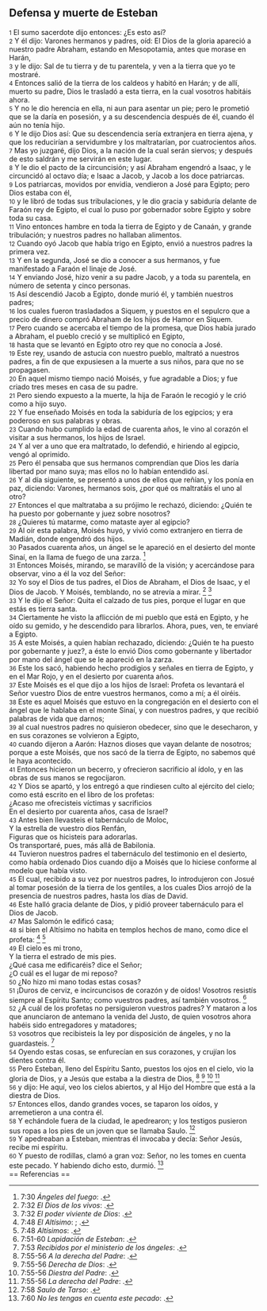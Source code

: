 == Defensa y muerte de Esteban ==

{{anchor|1}} <small>1</small> El sumo sacerdote dijo entonces: ¿Es esto así?<br>
{{anchor|2}} <small>2</small> Y él dijo: Varones hermanos y padres, oíd: El Dios de la gloria apareció a nuestro padre Abraham, estando en Mesopotamia, antes que morase en Harán,<br>
{{anchor|3}} <small>3</small> y le dijo: Sal de tu tierra y de tu parentela, y ven a la tierra que yo te mostraré.<br>
{{anchor|4}} <small>4</small> Entonces salió de la tierra de los caldeos y habitó en Harán; y de allí, muerto su padre, Dios le trasladó a esta tierra, en la cual vosotros habitáis ahora.<br>
{{anchor|5}} <small>5</small> Y no le dio herencia en ella, ni aun para asentar un pie; pero le prometió que se la daría en posesión, y a su descendencia después de él, cuando él aún no tenía hijo.<br>
{{anchor|6}} <small>6</small> Y le dijo Dios así: Que su descendencia sería extranjera en tierra ajena, y que los reducirían a servidumbre y los maltratarían, por cuatrocientos años.<br>
{{anchor|7}} <small>7</small> Mas yo juzgaré, dijo Dios, a la nación de la cual serán siervos; y después de esto saldrán y me servirán en este lugar.<br>
{{anchor|8}} <small>8</small> Y le dio el pacto de la circuncisión; y así Abraham engendró a Isaac, y le circuncidó al octavo día; e Isaac a Jacob, y Jacob a los doce patriarcas.<br>
{{anchor|9}} <small>9</small> Los patriarcas, movidos por envidia, vendieron a José para Egipto; pero Dios estaba con él,<br>
{{anchor|10}} <small>10</small> y le libró de todas sus tribulaciones, y le dio gracia y sabiduría delante de Faraón rey de Egipto, el cual lo puso por gobernador sobre Egipto y sobre toda su casa.<br>
{{anchor|11}} <small>11</small> Vino entonces hambre en toda la tierra de Egipto y de Canaán, y grande tribulación; y nuestros padres no hallaban alimentos.<br>
{{anchor|12}} <small>12</small> Cuando oyó Jacob que había trigo en Egipto, envió a nuestros padres la primera vez.<br>
{{anchor|13}} <small>13</small> Y en la segunda, José se dio a conocer a sus hermanos, y fue manifestado a Faraón el linaje de José.<br>
{{anchor|14}} <small>14</small> Y enviando José, hizo venir a su padre Jacob, y a toda su parentela, en número de setenta y cinco personas.<br>
{{anchor|15}} <small>15</small> Así descendió Jacob a Egipto, donde murió él, y también nuestros padres;<br>
{{anchor|16}} <small>16</small> los cuales fueron trasladados a Siquem, y puestos en el sepulcro que a precio de dinero compró Abraham de los hijos de Hamor en Siquem.<br>
{{anchor|17}} <small>17</small> Pero cuando se acercaba el tiempo de la promesa, que Dios había jurado a Abraham, el pueblo creció y se multiplicó en Egipto,<br>
{{anchor|18}} <small>18</small> hasta que se levantó en Egipto otro rey que no conocía a José.<br>
{{anchor|19}} <small>19</small> Este rey, usando de astucia con nuestro pueblo, maltrató a nuestros padres, a fin de que expusiesen a la muerte a sus niños, para que no se propagasen.<br>
{{anchor|20}} <small>20</small> En aquel mismo tiempo nació Moisés, y fue agradable a Dios; y fue criado tres meses en casa de su padre.<br>
{{anchor|21}} <small>21</small> Pero siendo expuesto a la muerte, la hija de Faraón le recogió y le crió como a hijo suyo.<br>
{{anchor|22}} <small>22</small> Y fue enseñado Moisés en toda la sabiduría de los egipcios; y era poderoso en sus palabras y obras.<br>
{{anchor|23}} <small>23</small> Cuando hubo cumplido la edad de cuarenta años, le vino al corazón el visitar a sus hermanos, los hijos de Israel.<br>
{{anchor|24}} <small>24</small> Y al ver a uno que era maltratado, lo defendió, e hiriendo al egipcio, vengó al oprimido.<br>
{{anchor|25}} <small>25</small> Pero él pensaba que sus hermanos comprendían que Dios les daría libertad por mano suya; mas ellos no lo habían entendido así.<br>
{{anchor|26}} <small>26</small> Y al día siguiente, se presentó a unos de ellos que reñían, y los ponía en paz, diciendo: Varones, hermanos sois, ¿por qué os maltratáis el uno al otro?<br>
{{anchor|27}} <small>27</small> Entonces el que maltrataba a su prójimo le rechazó, diciendo: ¿Quién te ha puesto por gobernante y juez sobre nosotros?<br>
{{anchor|28}} <small>28</small> ¿Quieres tú matarme, como mataste ayer al egipcio?<br>
{{anchor|29}} <small>29</small> Al oír esta palabra, Moisés huyó, y vivió como extranjero en tierra de Madián, donde engendró dos hijos.<br>
{{anchor|30}} <small>30</small> Pasados cuarenta años, un ángel se le apareció en el desierto del monte Sinaí, en la llama de fuego de una zarza. <ref>7:30 ''Ángeles del fuego'': {{lib|LU|85|4|2}}.</ref><br>
{{anchor|31}} <small>31</small> Entonces Moisés, mirando, se maravilló de la visión; y acercándose para observar, vino a él la voz del Señor:<br>
{{anchor|32}} <small>32</small> Yo soy el Dios de tus padres, el Dios de Abraham, el Dios de Isaac, y el Dios de Jacob. Y Moisés, temblando, no se atrevía a mirar. <ref>7:32 ''El Dios de los vivos'': {{lib|LU|174|3|4}}.</ref> <ref>7:32 ''El poder viviente de Dios'': {{lib|LU|174|3|2}}.</ref><br>
{{anchor|33}} <small>33</small> Y le dijo el Señor: Quita el calzado de tus pies, porque el lugar en que estás es tierra santa.<br>
{{anchor|34}} <small>34</small> Ciertamente he visto la aflicción de mi pueblo que está en Egipto, y he oído su gemido, y he descendido para librarlos. Ahora, pues, ven, te enviaré a Egipto.<br>
{{anchor|35}} <small>35</small> A este Moisés, a quien habían rechazado, diciendo: ¿Quién te ha puesto por gobernante y juez?, a éste lo envió Dios como gobernante y libertador por mano del ángel que se le apareció en la zarza.<br>
{{anchor|36}} <small>36</small> Este los sacó, habiendo hecho prodigios y señales en tierra de Egipto, y en el Mar Rojo, y en el desierto por cuarenta años.<br>
{{anchor|37}} <small>37</small> Este Moisés es el que dijo a los hijos de Israel: Profeta os levantará el Señor vuestro Dios de entre vuestros hermanos, como a mí; a él oiréis.<br>
{{anchor|38}} <small>38</small> Este es aquel Moisés que estuvo en la congregación en el desierto con el ángel que le hablaba en el monte Sinaí, y con nuestros padres, y que recibió palabras de vida que darnos;<br>
{{anchor|39}} <small>39</small> al cual nuestros padres no quisieron obedecer, sino que le desecharon, y en sus corazones se volvieron a Egipto,<br>
{{anchor|40}} <small>40</small> cuando dijeron a Aarón: Haznos dioses que vayan delante de nosotros; porque a este Moisés, que nos sacó de la tierra de Egipto, no sabemos qué le haya acontecido.<br>
{{anchor|41}} <small>41</small> Entonces hicieron un becerro, y ofrecieron sacrificio al ídolo, y en las obras de sus manos se regocijaron.<br>
{{anchor|42}} <small>42</small> Y Dios se apartó, y los entregó a que rindiesen culto al ejército del cielo; como está escrito en el libro de los profetas:<br>
¿Acaso me ofrecisteis víctimas y sacrificios<br>
En el desierto por cuarenta años, casa de Israel?<br>
{{anchor|43}} <small>43</small> Antes bien llevasteis el tabernáculo de Moloc,<br>
Y la estrella de vuestro dios Renfán,<br>
Figuras que os hicisteis para adorarlas.<br>
Os transportaré, pues, más allá de Babilonia.<br>
{{anchor|44}} <small>44</small> Tuvieron nuestros padres el tabernáculo del testimonio en el desierto, como había ordenado Dios cuando dijo a Moisés que lo hiciese conforme al modelo que había visto.<br>
{{anchor|45}} <small>45</small> El cual, recibido a su vez por nuestros padres, lo introdujeron con Josué al tomar posesión de la tierra de los gentiles, a los cuales Dios arrojó de la presencia de nuestros padres, hasta los días de David.<br>
{{anchor|46}} <small>46</small> Este halló gracia delante de Dios, y pidió proveer tabernáculo para el Dios de Jacob.<br>
{{anchor|47}} <small>47</small> Mas Salomón le edificó casa;<br>
{{anchor|48}} <small>48</small> si bien el Altísimo no habita en templos hechos de mano, como dice el profeta: <ref>7:48 ''El Altísimo'': {{lib|LU|93|2|3}}; {{lib|LU|93|3|2}}.</ref> <ref>7:48 ''Altísimos'': {{lib|LU|43|3|1}}.</ref><br>
{{anchor|49}} <small>49</small> El cielo es mi trono,<br>
Y la tierra el estrado de mis pies.<br>
¿Qué casa me edificaréis? dice el Señor;<br>
¿O cuál es el lugar de mi reposo?<br>
{{anchor|50}} <small>50</small> ¿No hizo mi mano todas estas cosas?<br>
{{anchor|51}} <small>51</small> ¡Duros de cerviz, e incircuncisos de corazón y de oídos! Vosotros resistís siempre al Espíritu Santo; como vuestros padres, así también vosotros. <ref>7:51-60 ''Lapidación de Esteban'': {{lib|LU|194|4|11}}.</ref><br>
{{anchor|52}} <small>52</small> ¿A cuál de los profetas no persiguieron vuestros padres? Y mataron a los que anunciaron de antemano la venida del Justo, de quien vosotros ahora habéis sido entregadores y matadores;<br>
{{anchor|53}} <small>53</small> vosotros que recibisteis la ley por disposición de ángeles, y no la guardasteis. <ref>7:53 ''Recibidos por el ministerio de los ángeles'': {{lib|LU|113|0|1}}.</ref><br>
{{anchor|54}} <small>54</small> Oyendo estas cosas, se enfurecían en sus corazones, y crujían los dientes contra él.<br>
{{anchor|55}} <small>55</small> Pero Esteban, lleno del Espíritu Santo, puestos los ojos en el cielo, vio la gloria de Dios, y a Jesús que estaba a la diestra de Dios, <ref>7:55-56 ''A la derecha del Padre'': {{lib|LU|5|2|2}}.</ref> <ref>7:55-56 ''Derecha de Dios'': {{lib|LU|38|0|1}}.</ref> <ref>7:55-56 ''Diestra del Padre'': {{lib|LU|13|2|7}}.</ref> <ref>7:55-56 ''La derecha del Padre'': {{lib|LU|21|4|4}}.</ref><br>
{{anchor|56}} <small>56</small> y dijo: He aquí, veo los cielos abiertos, y al Hijo del Hombre que está a la diestra de Dios.<br>
{{anchor|57}} <small>57</small> Entonces ellos, dando grandes voces, se taparon los oídos, y arremetieron a una contra él.<br>
{{anchor|58}} <small>58</small> Y echándole fuera de la ciudad, le apedrearon; y los testigos pusieron sus ropas a los pies de un joven que se llamaba Saulo. <ref>7:58 ''Saulo de Tarso'': {{lib|LU|128|3|6}}.</ref><br>
{{anchor|59}} <small>59</small> Y apedreaban a Esteban, mientras él invocaba y decía: Señor Jesús, recibe mi espíritu.<br>
{{anchor|60}} <small>60</small> Y puesto de rodillas, clamó a gran voz: Señor, no les tomes en cuenta este pecado. Y habiendo dicho esto, durmió. <ref>7:60 ''No les tengas en cuenta este pecado'': {{lib|LU|188|5|6}}.</ref><br>
== Referencias ==

<references />
